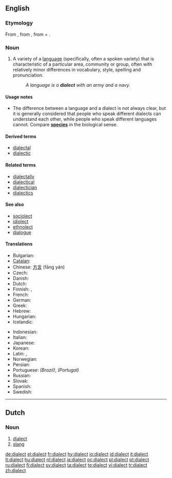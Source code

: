 ==English==
{{wikipedia}}

===Etymology===
From {{etyl|grc}} {{term|διάλεκτος|tr=diálektos||conversation, the language of a country or a place or a nation, the local [[idiom]] which derives from a dominant language|sc=polytonic}}, from {{term|διαλέγομαι|tr=dialégomai||I participate in a [[dialogue]]|sc=polytonic}}, from {{term|διά|tr=diá||inter, through|sc=polytonic}} + {{term|λέγω|tr=légō||I speak|sc=polytonic}}.

===Noun===
{{en-noun}}

# {{linguistics}} A variety of a [[language]] (specifically, often a spoken variety) that is characteristic of a particular area, community or group, often with relatively minor differences in vocabulary, style, spelling and pronunciation.
#: ''A language is a '''dialect''' with an army and a navy.''

====Usage notes====
* The difference between a language and a dialect is not always clear, but it is generally considered that people who speak different dialects can understand each other, while people who speak different languages cannot. Compare '''[[species]]''' in the biological sense.

====Derived terms====
* [[dialectal]]
* [[dialectic]]

====Related terms====
* [[dialectally]]
* [[dialectical]]
* [[dialectician]]
* [[dialectics]]

====See also====
* [[sociolect]]
* [[idiolect]]
* [[ethnolect]]
* [[dialogue]]

====Translations====
{{trans-top|variety of a language}}
* Bulgarian: {{t|bg|диалект|tr=dialekt|m}}
* [[Catalan]]: {{t|ca|dialecte|m}}
* Chinese: [[方言]] (fāng yán)
* Czech: {{t|cs|nářečí|n}}
* Danish: {{t|da|dialekt|c}}
* Dutch: {{t|nl|dialect|n}}
* Finnish: {{t|fi|murre}}, {{t|fi|aluemurre}}
* French: {{t|fr|dialecte|m}}
* German: {{t|de|Dialekt|m}}
* Greek: {{t|el|διάλεκτος|tr=diálektos|f}}
* Hebrew: {{t|he|ניב|tr=niv|m}}
* Hungarian: {{t|hu|nyelvjárás}}
* Icelandic: {{t|is|mállýska|f}}
{{trans-mid}}
* Indonesian: {{t|id|dialek}}
* Italian: {{t|it|dialetto|m}}
* Japanese: {{t|ja|方言|tr=[[ほうげん]], hōgen}}
* Korean: {{t|ko|사투리|tr=saturi}}
* Latin: {{t|la|dialectos|f}}, {{t|la|dialectus|f}}
* Norwegian: {{t|no|dialekt|m}}
* Persian: {{t|fa|لحجه}}
* Portuguese: {{t|pt|dialeto|m}} ''(Brazil)'', {{t|pt|dialecto|m}} ''(Portugal)''
* Russian: {{t|ru|диалект|tr=dialékt|m}}
* Slovak: {{t|sk|nárečie|n}}
* Spanish: {{t|es|dialecto|m}}
* Swedish: {{t|sv|dialekt|c}}
{{trans-bottom}}

----

==Dutch==

===Noun===
{{infl|nl|noun|g=n}}

# [[#English|dialect]]
# [[slang]]

[[de:dialect]]
[[el:dialect]]
[[fr:dialect]]
[[hy:dialect]]
[[io:dialect]]
[[id:dialect]]
[[it:dialect]]
[[lt:dialect]]
[[hu:dialect]]
[[nl:dialect]]
[[ja:dialect]]
[[oc:dialect]]
[[pl:dialect]]
[[pt:dialect]]
[[ru:dialect]]
[[fi:dialect]]
[[sv:dialect]]
[[ta:dialect]]
[[te:dialect]]
[[vi:dialect]]
[[tr:dialect]]
[[zh:dialect]]